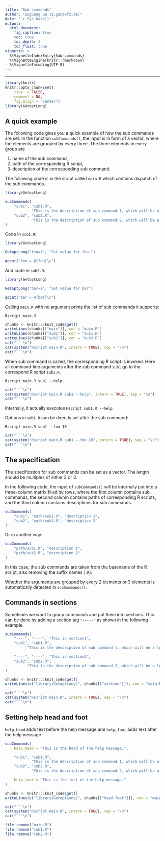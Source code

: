 ```yaml
---
title: "Sub-commands"
author: "Zuguang Gu (z.gu@dkfz.de)"
date: '`r Sys.Date()`'
output:
  html_document:
    fig_caption: true
    toc: true
    toc_depth: 3
    toc_float: true
vignette: >
  %\VignetteIndexEntry{Sub-commands}
  %\VignetteEngine{knitr::rmarkdown}
  %\VignetteEncoding{UTF-8}
---
```


---------------------------------------------------------------------

```r
library(knitr)
knitr::opts_chunk$set(
    tidy  = FALSE,
    comment = NA,
    fig.align = "center")
library(GetoptLong)
```


## A quick example

The following code gives you a quick example of how the sub commands are set. In the function `subCommands()`, the input is in form
of a vector, where the elements are grouped by every three. The three elements in every group are 

1. name of the sub command,
2. path of the corresponding R script,
3. description of the corresponding sub command.

The following code is in the script called `main.R` which contains dispatch of the sub commands.

```r
library(GetoptLong)

subCommands(
	"sub1", "sub1.R", 
	        "This is the description of sub command 1, which will be a long long long text.",
	"sub2", "sub2.R",
	        "This is the description of sub command 2, which will be a long long long text."
)
```

Code in `sub1.R`:

```r
library(GetoptLong)

GetoptLong("foo=i", "Set value for foo.")

qqcat("foo = @{foo}\n")
```

And code in `sub2.R`:

```r
library(GetoptLong)

GetoptLong("bar=i", "Set value for bar")

qqcat("bar = @{bar}\n")
```

Calling `main.R` with no argument prints the list of sub commands it supports:

```
Rscript main.R
```

```r
chunks <- knitr:::knit_code$get()
writeLines(chunks[["main"]], con = "main.R")
writeLines(chunks[["sub1"]], con = "sub1.R")
writeLines(chunks[["sub2"]], con = "sub2.R")
cat("```\n")
cat(system("Rscript main.R", intern = TRUE), sep = "\n")
cat("```\n")
```

When sub command is called, the corresponding R script is invoked. Here all command-line arguments after the sub command `sub1` go
to the correspond R script `sub1.R`.

```
Rscript main.R sub1 --help
```

```r
cat("```\n")
cat(system("Rscript main.R sub1 --help", intern = TRUE), sep = "\n")
cat("```\n")
```

Internally, it actually executes `Rscript sub1.R --help`.

Options in `sub1.R` can be directly set after the sub command:

```
Rscript main.R sub1 --foo 10
```

```r
cat("```\n")
cat(system("Rscript main.R sub1 --foo 10", intern = TRUE), sep = "\n")
cat("```\n")
```


## The specification

The specification for sub commands can be set as a vector. The length should be multiples of either 2 or 3.

In the following code, the input of `subCommands()` will be internally put into a three-column matrix filled by rows,
where the first column contains sub commands, the second column contains paths of corresponding R scripts, and the third
column contains descriptions for sub commands.

```r
subCommands(
	"sub1", "path/sub1.R", "description 1",
	"sub2", "path/sub2.R", "description 2"
)
```

Or in another way:

```r
subCommands(
	"path/sub1.R", "description 1",
	"path/sub2.R", "description 2"
)
```

In this case, the sub commands are taken from the basename of the R script, also removing the suffix names (`.R`).

Whether the arguments are grouped by every 2 elements or 3 elements is automatically detected in `subCommands()`.

## Commands in sections

Sometimes we want to group commands and put them into sections. This can be done by adding a section tag `"-----"` as shown in the following example.

```r
subCommands(
	"----", "----", "This is section1",
	"sub1", "sub1.R", 
	      "This is the description of sub command 1, which will be a long long long text.",

	"----", "----", "This is section2",
	"sub2", "sub2.R",
	      "This is the description of sub command 2, which will be a long long long text."
)
```


```r
chunks <- knitr:::knit_code$get()
writeLines(c("library(GetoptLong)", chunks[["section"]]), con = "main.R")

cat("```\n")
cat(system("Rscript main.R", intern = TRUE), sep = "\n")
cat("```\n")
```

## Setting help head and foot

`help_head` adds text before the help message and `help_foot` adds text after the help message.


```r
subCommands(
	help_head = "This is the head of the help message.",

	"sub1", "sub1.R", 
	        "This is the description of sub command 1, which will be a long long long text.",
	"sub2", "sub2.R",
	        "This is the description of sub command 2, which will be a long long long text.",

	help_foot = "This is the foot of the help message."
)
```

```r
chunks <- knitr:::knit_code$get()
writeLines(c("library(GetoptLong)", chunks[["head-foot"]]), con = "main.R")

cat("```\n")
cat(system("Rscript main.R", intern = TRUE), sep = "\n")
cat("```\n")
```

```r
file.remove("main.R")
file.remove("sub1.R")
file.remove("sub2.R")
```

<script>
var elements = document.getElementsByTagName("pre");
for(var i = 0; i < elements.length; i ++ ) {
    if(!elements[i].hasAttribute("class")) {
        code = elements[i].children[0];
        code.style.color = "white";
        code.style.background = "rgb(38,38,38)";
        elements[i].style.background = "hsl(70, 0%, 15%)";
    }
}
</script>
